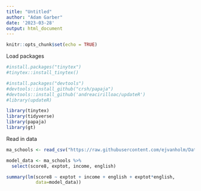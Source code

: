 ```yaml
---
title: "Untitled"
author: "Adam Garber"
date: '2023-03-28'
output: html_document
---
```


```r
knitr::opts_chunk$set(echo = TRUE)
```

Load packages
```r

#install.packages("tinytex")
#tinytex::install_tinytex()

#install.packages("devtools")
#devtools::install_github("crsh/papaja")
#devtools::install_github('andreacirilloac/updateR')
#library(updateR)

library(tinytex)
library(tidyverse)
library(papaja)
library(gt)

```

Read in data
```r

ma_schools <- read_csv("https://raw.githubusercontent.com/ejvanholm/DataProjects/master/MASchools.csv")

```


```r

model_data <- ma_schools %>% 
  select(score8, exptot, income, english)

```






```r

summary(lm(score8 ~ exptot + income + english + exptot*english,
           data=model_data))

```







